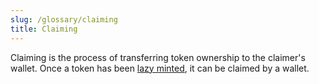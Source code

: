 ```yaml
---
slug: /glossary/claiming
title: Claiming
---
```


Claiming is the process of transferring token ownership to the claimer's wallet.
Once a token has been [lazy minted](/glossary/lazy-minted), it can be claimed by a wallet.
